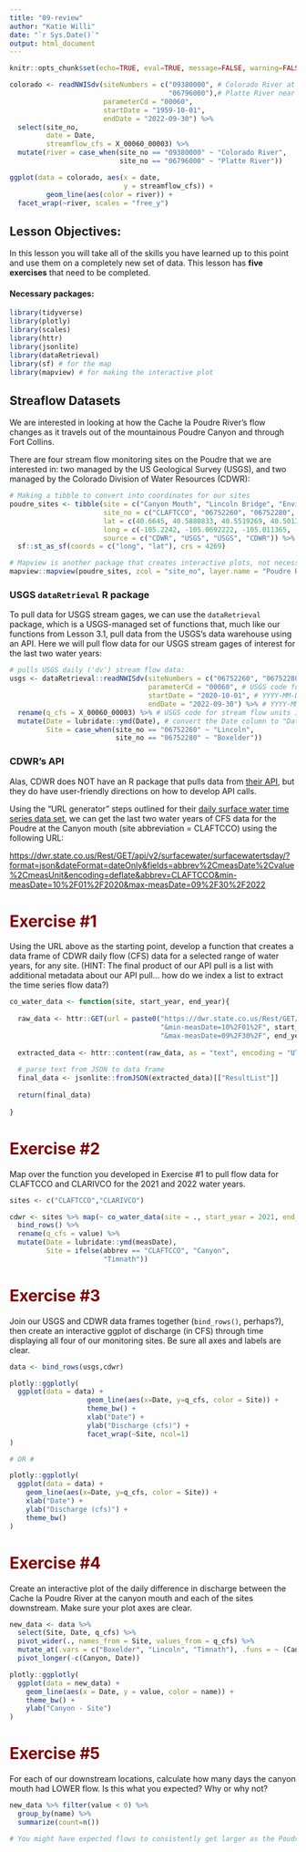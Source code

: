 ```yaml
---
title: "09-review"
author: "Katie Willi"
date: "`r Sys.Date()`"
output: html_document
---
```


```r
knitr::opts_chunk$set(echo=TRUE, eval=TRUE, message=FALSE, warning=FALSE, rows.print=5, fig.width=9)
```

```r
colorado <- readNWISdv(siteNumbers = c("09380000", # Colorado River at Lee's Ferry, AZ
                                       "06796000"),# Platte River near Louisville, NE
                       parameterCd = "00060",
                       startDate = "1959-10-01",
                       endDate = "2022-09-30") %>%
  select(site_no,
         date = Date,
         streamflow_cfs = X_00060_00003) %>%
  mutate(river = case_when(site_no == "09380000" ~ "Colorado River",
                           site_no == "06796000" ~ "Platte River"))

ggplot(data = colorado, aes(x = date,
                            y = streamflow_cfs)) +
         geom_line(aes(color = river)) +
  facet_wrap(~river, scales = "free_y")

```

## Lesson Objectives:

In this lesson you will take all of the skills you have learned up to this point and use them on a completely new set of data. This lesson has **five exercises** that need to be completed.

#### Necessary packages:

```r
library(tidyverse)
library(plotly)
library(scales)
library(httr)
library(jsonlite)
library(dataRetrieval)
library(sf) # for the map
library(mapview) # for making the interactive plot
```

## Streaflow Datasets

We are interested in looking at how the Cache la Poudre River's flow changes as it travels out of the mountainous Poudre Canyon and through Fort Collins.

There are four stream flow monitoring sites on the Poudre that we are interested in: two managed by the US Geological Survey (USGS), and two managed by the Colorado Division of Water Resources (CDWR):

```r
# Making a tibble to convert into coordinates for our sites
poudre_sites <- tibble(site = c("Canyon Mouth", "Lincoln Bridge", "Environmental Learning Center", "Below Fossil Creek Reservoir"),
                       site_no = c("CLAFTCCO", "06752260", "06752280", "CLARIVCO"),
                       lat = c(40.6645, 40.5880833, 40.5519269, 40.5013),
                       long = c(-105.2242, -105.0692222, -105.011365, -104.967),
                       source = c("CDWR", "USGS", "USGS", "CDWR")) %>%
  sf::st_as_sf(coords = c("long", "lat"), crs = 4269)

# Mapview is another package that creates interactive plots, not necessary for you to know yet!
mapview::mapview(poudre_sites, zcol = "site_no", layer.name = "Poudre River Monitoring")
```

### USGS `dataRetrieval` R package

To pull data for USGS stream gages, we can use the `dataRetrieval` package, which is a USGS-managed set of functions that, much like our functions from Lesson 3.1, pull data from the USGS's data warehouse using an API. Here we will pull flow data for our USGS stream gages of interest for the last two water years:

```r
# pulls USGS daily ('dv') stream flow data:
usgs <- dataRetrieval::readNWISdv(siteNumbers = c("06752260", "06752280"), # USGS site code for the Poudre River at the Lincoln Bridge and the ELC
                                  parameterCd = "00060", # USGS code for stream flow
                                  startDate = "2020-10-01", # YYYY-MM-DD formatting
                                  endDate = "2022-09-30") %>% # YYYY-MM-DD formatting
  rename(q_cfs = X_00060_00003) %>% # USGS code for stream flow units in cubic feet per second (CFS)
  mutate(Date = lubridate::ymd(Date), # convert the Date column to "Date" formatting using the `lubridate` package
         Site = case_when(site_no == "06752260" ~ "Lincoln", 
                          site_no == "06752280" ~ "Boxelder"))
```

### CDWR's API

Alas, CDWR does NOT have an R package that pulls data from [their API](https://dwr.state.co.us/Rest/GET/Help#Datasets&#SurfaceWaterController&#gettingstarted&#jsonxml), but they do have user-friendly directions on how to develop API calls.

Using the "URL generator" steps outlined for their [daily surface water time series data set](https://dwr.state.co.us/Rest/GET/Help/SurfaceWaterTSDayGenerator), we can get the last two water years of CFS data for the Poudre at the Canyon mouth (site abbreviation = CLAFTCCO) using the following URL:

<https://dwr.state.co.us/Rest/GET/api/v2/surfacewater/surfacewatertsday/?format=json&dateFormat=dateOnly&fields=abbrev%2CmeasDate%2Cvalue%2CmeasUnit&encoding=deflate&abbrev=CLAFTCCO&min-measDate=10%2F01%2F2020&max-measDate=09%2F30%2F2022>

# Exercise #1 {style="color: maroon"}

Using the URL above as the starting point, develop a function that creates a data frame of CDWR daily flow (CFS) data for a selected range of water years, for any site. (HINT: The final product of our API pull is a list with additional metadata about our API pull... how do we index a list to extract the time series flow data?)

```r
co_water_data <- function(site, start_year, end_year){
  
  raw_data <- httr::GET(url = paste0("https://dwr.state.co.us/Rest/GET/api/v2/surfacewater/surfacewatertsday/?format=json&dateFormat=dateOnly&fields=abbrev%2CmeasDate%2Cvalue%2CmeasUnit&encoding=deflate&abbrev=",site,
                                     "&min-measDate=10%2F01%2F", start_year - 1,
                                     "&max-measDate=09%2F30%2F", end_year))
  
  extracted_data <- httr::content(raw_data, as = "text", encoding = "UTF-8") 
  
  # parse text from JSON to data frame
  final_data <- jsonlite::fromJSON(extracted_data)[["ResultList"]]
  
  return(final_data)
  
}
```

# Exercise #2 {style="color: maroon"}

Map over the function you developed in Exercise #1 to pull flow data for CLAFTCCO and CLARIVCO for the 2021 and 2022 water years.

```r
sites <- c("CLAFTCCO","CLARIVCO")

cdwr <- sites %>% map(~ co_water_data(site = ., start_year = 2021, end_year = 2022)) %>%
  bind_rows() %>%
  rename(q_cfs = value) %>%
  mutate(Date = lubridate::ymd(measDate),
         Site = ifelse(abbrev == "CLAFTCCO", "Canyon",
                       "Timnath"))
```

# Exercise #3 {style="color: maroon"}

Join our USGS and CDWR data frames together (`bind_rows()`, perhaps?), then create an interactive ggplot of discharge (in CFS) through time displaying all four of our monitoring sites. Be sure all axes and labels are clear.

```r
data <- bind_rows(usgs,cdwr)

plotly::ggplotly(
  ggplot(data = data) +
                   geom_line(aes(x=Date, y=q_cfs, color = Site)) +
                   theme_bw() +
                   xlab("Date") +
                   ylab("Discharge (cfs)") +
                   facet_wrap(~Site, ncol=1)
)

# OR #

plotly::ggplotly(
  ggplot(data = data) +
    geom_line(aes(x=Date, y=q_cfs, color = Site)) +
    xlab("Date") +
    ylab("Discharge (cfs)") +
    theme_bw()
)
```

# Exercise #4 {style="color: maroon"}

Create an interactive plot of the daily difference in discharge between the Cache la Poudre River at the canyon mouth and each of the sites downstream. Make sure your plot axes are clear.

```r
new_data <- data %>%
  select(Site, Date, q_cfs) %>%
  pivot_wider(., names_from = Site, values_from = q_cfs) %>%
  mutate_at(.vars = c("Boxelder", "Lincoln", "Timnath"), .funs = ~ (Canyon - .)) %>%
  pivot_longer(-c(Canyon, Date))

plotly::ggplotly(
  ggplot(data = new_data) +
    geom_line(aes(x = Date, y = value, color = name)) +
    theme_bw() +
    ylab("Canyon - Site")
)
```

# Exercise #5 {style="color: maroon"}

For each of our downstream locations, calculate how many days the canyon mouth had LOWER flow. Is this what you expected? Why or why not?

```r
new_data %>% filter(value < 0) %>%
  group_by(name) %>%
  summarize(count=n())

# You might have expected flows to consistently get larger as the Poudre travels downstream. However, the Poudre River most often experiences the complete opposite: as the River meanders out of the mountains and through the more populated Front Range, water is diverted and removed from the channel for agricultural, industrial, and community use, making flows lower (or simply less intuitive) the further downstream you go. This is super common in rivers of the arid West. If the author presents a thoughtful response - not necessarily what I've provided -  give them full credit for answering this portion of the exercise. 
```